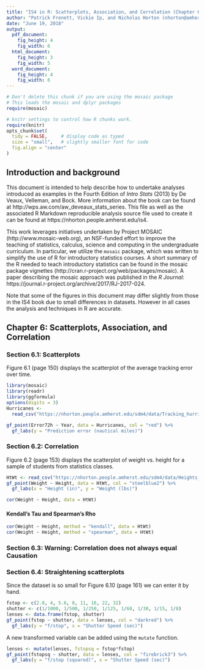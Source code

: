 ```yaml
---
title: "IS4 in R: Scatterplots, Association, and Correlation (Chapter 6)"
author: "Patrick Frenett, Vickie Ip, and Nicholas Horton (nhorton@amherst.edu)"
date: "June 19, 2018"
output: 
  pdf_document:
    fig_height: 4
    fig_width: 6
  html_document:
    fig_height: 3
    fig_width: 5
  word_document:
    fig_height: 4
    fig_width: 6
---
```

  
  
```r
# Don't delete this chunk if you are using the mosaic package
# This loads the mosaic and dplyr packages
require(mosaic)
```

```r
# knitr settings to control how R chunks work.
require(knitr)
opts_chunk$set(
  tidy = FALSE,     # display code as typed
  size = "small",   # slightly smaller font for code
  fig.align = "center"
)
```

## Introduction and background 

This document is intended to help describe how to undertake analyses introduced 
as examples in the Fourth Edition of *Intro Stats* (2013) by De Veaux, Velleman, and Bock.
More information about the book can be found at http://wps.aw.com/aw_deveaux_stats_series.  This
file as well as the associated R Markdown reproducible analysis source file used to create it can be found at https://nhorton.people.amherst.edu/is4.

This work leverages initiatives undertaken by Project MOSAIC (http://www.mosaic-web.org), an NSF-funded effort to improve the teaching of statistics, calculus, science and computing in the undergraduate curriculum. In particular, we utilize the `mosaic` package, which was written to simplify the use of R for introductory statistics courses. A short summary of the R needed to teach introductory statistics can be found in the mosaic package vignettes (http://cran.r-project.org/web/packages/mosaic). A paper describing the mosaic approach was published in the *R Journal*: https://journal.r-project.org/archive/2017/RJ-2017-024.


Note that some of the figures in this document may differ slightly from those in the IS4 book due to small differences in datasets. However in all cases the analysis and techniques in R are accurate.

## Chapter 6: Scatterplots, Association, and Correlation

### Section 6.1: Scatterplots

Figure 6.1 (page 150) displays the scatterplot of the average tracking error over time.

```r
library(mosaic)
library(readr)
library(ggformula)
options(digits = 3)
Hurricanes <- 
  read_csv("https://nhorton.people.amherst.edu/sdm4/data/Tracking_hurricanes_2012.csv")
```

```r
gf_point(Error72h ~ Year, data = Hurricanes, col = "red") %>%
  gf_labs(y = "Prediction error (nautical miles)")
```


### Section 6.2: Correlation

Figure 6.2 (page 153) displays the scatterplot of weight vs. height for a sample of students from statistics classes.

```r
HtWt <- read_csv("https://nhorton.people.amherst.edu/sdm4/data/Heights_and_Weights.csv")
gf_point(Weight ~ Height, data = HtWt, col = "steelblue2") %>%
  gf_labs(x = "Height (in)", y = "Weight (lbs)")
```

```r
cor(Weight ~ Height, data = HtWt)
```

#### Kendall's Tau and Spearman's Rho

```r
cor(Weight ~ Height, method = "kendall", data = HtWt)
cor(Weight ~ Height, method = "spearman", data = HtWt)
```

### Section 6.3: Warning: Correlation does not always equal Causation

### Section 6.4: Straightening scatterplots

Since the dataset is so small for Figure 6.10 (page 161) we can enter it by hand.
```r
fstop <- c(2.8, 4, 5.6, 8, 11, 16, 22, 32)
shutter <- c(1/1000, 1/500, 1/250, 1/125, 1/60, 1/30, 1/15, 1/8)
lenses <- data.frame(fstop, shutter)
gf_point(fstop ~ shutter, data = lenses, col = "darkred") %>%
  gf_labs(y = "f/stop", x = "Shutter Speed (sec)")
```

A new transformed variable can be added using the `mutate` function.
```r
lenses <- mutate(lenses, fstopsq = fstop*fstop)
gf_point(fstopsq ~ shutter, data = lenses, col = "firebrick3") %>%
  gf_labs(y = "f/stop (squared)", x = "Shutter Speed (sec)")
```
